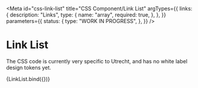 <!-- @license CC0-1.0 -->


<Meta
  id="css-link-list"
  title="CSS Component/Link List"
  argTypes={{
    links: {
      description: "Links",
      type: {
        name: "array",
        required: true,
      },
    },
  }}
  parameters={{
    status: {
      type: "WORK IN PROGRESS",
    },
  }}
/>

# Link List

The CSS code is currently very specific to Utrecht, and has no white label design tokens yet.

<Canvas>
  <Story
    name="Default"
    args={{
      links: [
        { href: "#", textContent: "Link 1" },
        { href: "#", textContent: "Link 2" },
        { href: "#", textContent: "Link 3" },
      ],
    }}
  >
    {LinkList.bind({})}
  </Story>
</Canvas>

<ArgsTable story="Default" />
